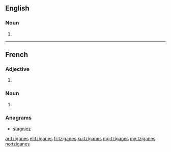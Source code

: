 ==English==

===Noun===
{{head|en|noun plural form}}

# {{plural of|tzigane|lang=en}}

----

==French==

===Adjective===
{{head|fr|adjective form}}

# {{plural of|tzigane|lang=fr}}

===Noun===
{{head|fr|noun plural form|g=m-p|g2=f-p}}

# {{plural of|tzigane|lang=fr}}

===Anagrams===
* [[stagniez#French|stagniez]]

[[ar:tziganes]]
[[el:tziganes]]
[[fr:tziganes]]
[[ku:tziganes]]
[[mg:tziganes]]
[[my:tziganes]]
[[no:tziganes]]